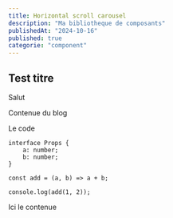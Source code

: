 ```yaml
---
title: Horizontal scroll carousel
description: "Ma bibliotheque de composants"
publishedAt: "2024-10-16"
published: true
categorie: "component"
---
```


## Test titre

Salut 

Contenue du blog

Le code
```tsx myfile.js
interface Props {
    a: number;
    b: number;
}

const add = (a, b) => a + b;

console.log(add(1, 2));
```

Ici le contenue